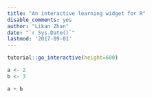```yaml
---
title: "An interactive learning widget for R"
disable_comments: yes
author: "Likan Zhan"
date: "`r Sys.Date()`"
lastmod: '2017-09-01'
---
```


```r
tutorial::go_interactive(height=600)
```

```r
a <- 2
b <- 3

a + b
```
